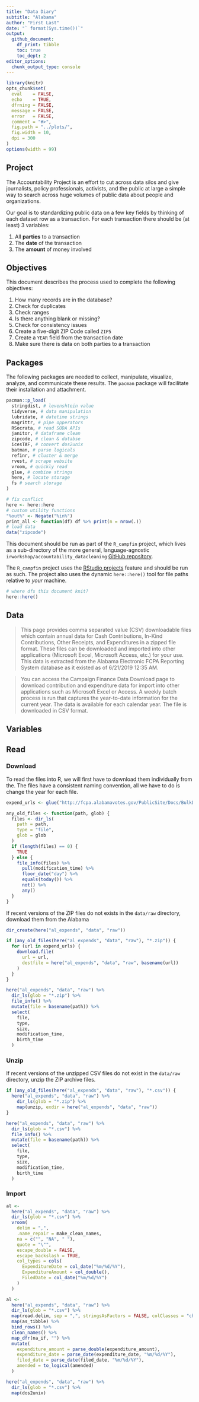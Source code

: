 ```yaml
---
title: "Data Diary"
subtitle: "Alabama"
author: "First Last"
date: "` format(Sys.time())`"
output:
  github_document: 
    df_print: tibble
    toc: true
    toc_dept: 2
editor_options: 
  chunk_output_type: console
---
```


```r
library(knitr)
opts_chunk$set(
  eval    = FALSE,
  echo    = TRUE,
  dfrning = FALSE,
  message = FALSE,
  error   = FALSE,
  comment = "#>",
  fig.path = "../plots/",
  fig.width = 10,
  dpi = 300
)
options(width = 99)
```

## Project

The Accountability Project is an effort to cut across data silos and give journalists, policy
professionals, activists, and the public at large a simple way to search across huge volumes of
public data about people and organizations.

Our goal is to standardizing public data on a few key fields by thinking of each dataset row as a
transaction. For each transaction there should be (at least) 3 variables:

1. All **parties** to a transaction
2. The **date** of the transaction
3. The **amount** of money involved

## Objectives

This document describes the process used to complete the following objectives:

1. How many records are in the database?
1. Check for duplicates
1. Check ranges
1. Is there anything blank or missing?
1. Check for consistency issues
1. Create a five-digit ZIP Code called `ZIP5`
1. Create a `YEAR` field from the transaction date
1. Make sure there is data on both parties to a transaction

## Packages

The following packages are needed to collect, manipulate, visualize, analyze, and communicate
these results. The `pacman` package will facilitate their installation and attachment.

```r
pacman::p_load(
  stringdist, # levenshtein value
  tidyverse, # data manipulation
  lubridate, # datetime strings
  magrittr, # pipe opperators
  RSocrata, # read SODA APIs
  janitor, # dataframe clean
  zipcode, # clean & databse
  icesTAF, # convert dos2unix
  batman, # parse logicals
  refinr, # cluster & merge
  rvest, # scrape website
  vroom, # quickly read
  glue, # combine strings
  here, # locate storage
  fs # search storage 
)
```

```r
# fix conflict
here <- here::here
# custom utility functions
"%out%" <- Negate("%in%")
print_all <- function(df) df %>% print(n = nrow(.)) 
# load data
data("zipcode")
```

This document should be run as part of the `R_campfin` project, which lives as a sub-directory
of the more general, language-agnostic `irworkshop/accountability_datacleaning` 
[GitHub repository](https://github.com/irworkshop/accountability_datacleaning).

The `R_campfin` project uses the 
[RStudio projects](https://support.rstudio.com/hc/en-us/articles/200526207-Using-Projects)
feature and should be run as such. The project also uses the dynamic `here::here()` tool for file
paths relative to _your_ machine.

```r
# where dfs this document knit?
here::here()
```

## Data

> This page provides comma separated value (CSV) downloadable files which contain annual data for
Cash Contributions, In-Kind Contributions, Other Receipts, and Expenditures in a zipped file
format. These files can be downloaded and imported into other applications (Microsoft Excel,
Microsoft Access, etc.) for your use. This data is extracted from the Alabama Electronic FCPA
Reporting System database as it existed as of 6/21/2019 12:35 AM.

> You can access the Campaign Finance Data Download page to download contribution and expenditure
data for import into other applications such as Microsoft Excel or Access. A weekly batch process
is run that captures the year-to-date information for the current year. The data is available for
each calendar year. The file is downloaded in CSV format.

## Variables

## Read

### Download

To read the files into R, we will first have to download them individually from the. The files
have a consistent naming convention, all we have to do is change the year for each file.

```r
expend_urls <- glue("http://fcpa.alabamavotes.gov/PublicSite/Docs/BulkDataDownloads/{2013:2019}_ExpendituresExtract.csv.zip")
```

```r
any_old_files <- function(path, glob) {
  files <- dir_ls(
    path = path,
    type = "file",
    glob = glob
  )
  if (length(files) == 0) {
    TRUE
  } else {
    file_info(files) %>% 
      pull(modification_time) %>% 
      floor_date("day") %>% 
      equals(today()) %>% 
      not() %>% 
      any()
  }
}
```

If recent versions of the ZIP files do not exists in the `data/raw` directory, download them from
the Alabama 

```r
dir_create(here("al_expends", "data", "raw"))

if (any_old_files(here("al_expends", "data", "raw"), "*.zip")) {
  for (url in expend_urls) {
    download.file(
      url = url,
      destfile = here("al_expends", "data", "raw", basename(url))
    ) 
  }
}
```

```r
here("al_expends", "data", "raw") %>% 
  dir_ls(glob = "*.zip") %>% 
  file_info() %>% 
  mutate(file = basename(path)) %>% 
  select(
    file, 
    type, 
    size,
    modification_time,
    birth_time
  )
```

### Unzip

If recent versions of the unzipped CSV files do not exist in the `data/raw` directory, unzip the
ZIP archive files.

```r
if (any_old_files(here("al_expends", "data", "raw"), "*.csv")) {
  here("al_expends", "data", "raw") %>% 
    dir_ls(glob = "*.zip") %>% 
    map(unzip, exdir = here("al_expends", "data", "raw"))
}
```

```r
here("al_expends", "data", "raw") %>% 
  dir_ls(glob = "*.csv") %>% 
  file_info() %>% 
  mutate(file = basename(path)) %>% 
  select(
    file, 
    type, 
    size,
    modification_time,
    birth_time
  )
```

### Import

```r
al <- 
  here("al_expends", "data", "raw") %>% 
  dir_ls(glob = "*.csv") %>% 
  vroom(
    delim = ",",
    .name_repair = make_clean_names,
    na = c("", "NA", " "),
    quote = "\"",
    escape_double = FALSE,
    escape_backslash = TRUE,
    col_types = cols(
      ExpenditureDate = col_date("%m/%d/%Y"),
      ExpenditureAmount = col_double(),
      FiledDate = col_date("%m/%d/%Y")
    )
  )
```

```r
al <- 
  here("al_expends", "data", "raw") %>% 
  dir_ls(glob = "*.csv") %>% 
  map(read.delim, sep = ",", stringsAsFactors = FALSE, colClasses = "character") %>% 
  map(as_tibble) %>% 
  bind_rows() %>% 
  clean_names() %>% 
  map_dfr(na_if, "") %>% 
  mutate(
    expenditure_amount = parse_double(expenditure_amount),
    expenditure_date = parse_date(expenditure_date, "%m/%d/%Y"),
    filed_date = parse_date(filed_date, "%m/%d/%Y"),
    amended = to_logical(amended)
  )
```

```r
here("al_expends", "data", "raw") %>% 
  dir_ls(glob = "*.csv") %>% 
  map(dos2unix)
```

```r
```

